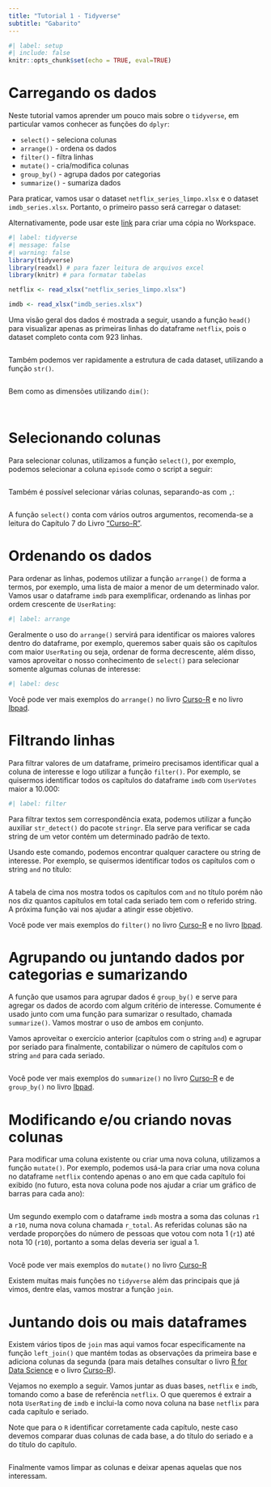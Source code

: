 ```yaml
---
title: "Tutorial 1 - Tidyverse"
subtitle: "Gabarito"
---
```


```r
#| label: setup
#| include: false
knitr::opts_chunk$set(echo = TRUE, eval=TRUE)
```

# Carregando os dados

Neste tutorial vamos aprender um pouco mais sobre o `tidyverse`, em particular vamos conhecer as funções do `dplyr`:

-   `select()` - seleciona colunas
-   `arrange()` - ordena os dados
-   `filter()` - filtra linhas
-   `mutate()` - cria/modifica colunas
-   `group_by()` - agrupa dados por categorias
-   `summarize()` - sumariza dados

Para praticar, vamos usar o dataset `netflix_series_limpo.xlsx` e o dataset `imdb_series.xlsx`. Portanto, o primeiro passo será carregar o dataset:

Alternativamente, pode usar este [link](https://app.datacamp.com/workspace/w/4e266048-592b-486a-8005-c79bd95f0446/) para criar uma cópia no Workspace.

```r
#| label: tidyverse
#| message: false
#| warning: false
library(tidyverse)
library(readxl) # para fazer leitura de arquivos excel
library(knitr) # para formatar tabelas

netflix <- read_xlsx("netflix_series_limpo.xlsx")

imdb <- read_xlsx("imdb_series.xlsx")
```

Uma visão geral dos dados é mostrada a seguir, usando a função `head()` para visualizar apenas as primeiras linhas do dataframe `netflix`, pois o dataset completo conta com 923 linhas.

```r



```

Também podemos ver rapidamente a estrutura de cada dataset, utilizando a função `str()`.

```r

```

Bem como as dimensões utilizando `dim()`:

```r

```

```r

```

# Selecionando colunas

Para selecionar colunas, utilizamos a função `select()`, por exemplo, podemos selecionar a coluna `episode` como o script a seguir:

```r


```

Também é possível selecionar várias colunas, separando-as com `,`:

```r



```

A função `select()` conta com vários outros argumentos, recomenda-se a leitura do Capítulo 7 do Livro ["Curso-R"](https://livro.curso-r.com/7-2-dplyr.html#selecionando-colunas).

# Ordenando os dados

Para ordenar as linhas, podemos utilizar a função `arrange()` de forma a termos, por exemplo, uma lista de maior a menor de um determinado valor. Vamos usar o dataframe `imdb` para exemplificar, ordenando as linhas por ordem crescente de `UserRating`:

```r
#| label: arrange


```

Geralmente o uso do `arrange()` servirá para identificar os maiores valores dentro do dataframe, por exemplo, queremos saber quais são os capítulos com maior `UserRating` ou seja, ordenar de forma decrescente, além disso, vamos aproveitar o nosso conhecimento de `select()` para selecionar somente algumas colunas de interesse:

```r
#| label: desc


```

Você pode ver mais exemplos do `arrange()` no livro [Curso-R](https://livro.curso-r.com/7-2-dplyr.html#ordenando-a-base) e no livro [Ibpad](https://cdr.ibpad.com.br/manipulando-os-dados.html#arrange).

# Filtrando linhas

Para filtrar valores de um dataframe, primeiro precisamos identificar qual a coluna de interesse e logo utilizar a função `filter()`. Por exemplo, se quisermos identificar todos os capítulos do dataframe `imdb` com `UserVotes` maior a 10.000:

```r
#| label: filter


```

Para filtrar textos sem correspondência exata, podemos utilizar a função auxiliar `str_detect()` do pacote `stringr`. Ela serve para verificar se cada string de um vetor contém um determinado padrão de texto.

Usando este comando, podemos encontrar qualquer caractere ou string de interesse. Por exemplo, se quisermos identificar todos os capítulos com o string `and` no título:

```r


```

A tabela de cima nos mostra todos os capítulos com `and` no título porém não nos diz quantos capítulos em total cada seriado tem com o referido string. A próxima função vai nos ajudar a atingir esse objetivo.

Você pode ver mais exemplos do `filter()` no livro [Curso-R](https://livro.curso-r.com/7-2-dplyr.html#filtrando-linhas) e no livro [Ibpad](https://cdr.ibpad.com.br/manipulando-os-dados.html#filter).

# Agrupando ou juntando dados por categorias e sumarizando

A função que usamos para agrupar dados é `group_by()` e serve para agregar os dados de acordo com algum critério de interesse. Comumente é usado junto com uma função para sumarizar o resultado, chamada `summarize()`. Vamos mostrar o uso de ambos em conjunto.

Vamos aproveitar o exercício anterior (capítulos com o string `and`) e agrupar por seriado para finalmente, contabilizar o número de capítulos com o string `and` para cada seriado.

```r

```

Você pode ver mais exemplos do `summarize()` no livro [Curso-R](https://livro.curso-r.com/7-2-dplyr.html#sumarizando-a-base) e de `group_by()` no livro [Ibpad](https://cdr.ibpad.com.br/manipulando-os-dados.html#group-by-e-summarise).

# Modificando e/ou criando novas colunas

Para modificar uma coluna existente ou criar uma nova coluna, utilizamos a função `mutate()`. Por exemplo, podemos usá-la para criar uma nova coluna no dataframe `netflix` contendo apenas o ano em que cada capítulo foi exibido (no futuro, esta nova coluna pode nos ajudar a criar um gráfico de barras para cada ano):

```r

```

Um segundo exemplo com o dataframe `imdb` mostra a soma das colunas `r1` a `r10`, numa nova coluna chamada `r_total`. As referidas colunas são na verdade proporções do número de pessoas que votou com nota 1 (`r1`) até nota 10 (`r10`), portanto a soma delas deveria ser igual a $1$.

```r

```

Você pode ver mais exemplos do `mutate()` no livro [Curso-R](https://livro.curso-r.com/7-2-dplyr.html#modificando-e-criando-novas-colunas)

Existem muitas mais funções no `tidyverse` além das principais que já vimos, dentre elas, vamos mostrar a função `join`.

# Juntando dois ou mais dataframes

Existem vários tipos de `join` mas aqui vamos focar especificamente na função `left_join()` que mantém todas as observações da primeira base e adiciona colunas da segunda (para mais detalhes consultar o livro [R for Data Science](https://r4ds.had.co.nz/relational-data.html#mutating-joins) e o livro [Curso-R](https://livro.curso-r.com/7-2-dplyr.html#juntando-duas-bases)).

Vejamos no exemplo a seguir. Vamos juntar as duas bases, `netflix` e `imdb`, tomando como a base de referência `netflix`. O que queremos é extrair a nota `UserRating` de `imdb` e inclui-la como nova coluna na base `netflix` para cada capítulo e seriado.

Note que para o `R` identificar corretamente cada capítulo, neste caso devemos comparar duas colunas de cada base, a do título do seriado e a do título do capítulo.

```r

```

Finalmente vamos limpar as colunas e deixar apenas aquelas que nos interessam.

```r


```
